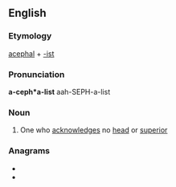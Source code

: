 ==English==

===Etymology===
[[acephal]] + [[-ist]]

===Pronunciation===
'''a-ceph*a-list'''
aah-SEPH-a-list

===Noun===
{{en-noun}}

# {{lb|en|obsolete}} One who [[acknowledge]]s no [[head]] or [[superior]]
#: {{rfquotek|Dr. Gauden}}

===Anagrams===
* {{l|en|caliphates}}
* {{l|en|cataphiles}}